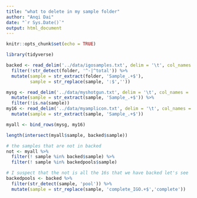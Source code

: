 ```yaml
---
title: "what to delete in my sample folder"
author: "Anqi Dai"
date: "`r Sys.Date()`"
output: html_document
---
```


```r
knitr::opts_chunk$set(echo = TRUE)
```

```r
library(tidyverse)
```

```r
backed <- read_delim('../data/igosamples.txt', delim = '\t', col_names = 'folder') %>% 
  filter(!str_detect(folder, '^-|^total')) %>% 
  mutate(sample = str_extract(folder, 'Sample_.+$'),
         sample = str_replace(sample, ':$','')) 

mysg <- read_delim('../data/myshotgun.txt', delim = '\t', col_names = 'sample') %>% 
  mutate(sample = str_extract(sample, 'Sample_.+$')) %>% 
  filter(!is.na(sample))
my16 <- read_delim('../data/myamplicon.txt', delim = '\t', col_names = 'sample') %>% 
  mutate(sample = str_extract(sample, 'Sample_.+$'))

myall <- bind_rows(mysg, my16)

length(intersect(myall$sample, backed$sample))

# the samples that are not in backed
not <- myall %>% 
  filter(! sample %in% backed$sample) %>% 
  filter(! sample %in% backedpools$sample)

# I suspect that the not is all the 16s that we have backed let's see
backedpools <- backed %>% 
  filter(str_detect(sample, 'pool')) %>% 
  mutate(sample = str_replace(sample, 'complete_IGO.+$','complete'))
```

